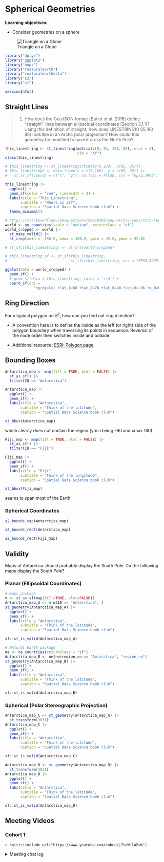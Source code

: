 # Spherical Geometries

**Learning objectives:**

* Consider geometries on a sphere

![Triangle on a Globe](images/triangle_on_globe.png)
```r
library("dplyr")
library("ggplot2")
library("maps")
library("rnaturalearth")
library("rnaturalearthdata")
library("s2")
library("sf")

sessionInfo()
```

## Straight Lines

> 1. How does the GeoJSON format (Butler et al. 2016) define “straight” lines between ellipsoidal coordinates (Section 3.1.1)? Using this definition of straight, how does LINESTRING(0 85,180 85) look like in an Arctic polar projection? How could this geometry be modified to have it cross the North Pole?

```r
this_linestring <- st_linestring(matrix(c(0, 85, 180, 85), ncol = 2),
                                 dim = "XY")
class(this_linestring)
```

```r
# this_linestring <- st_linestring(rbind(c(0,180), c(85, 85)))
# this_linestring2 <- data.frame(x = c(0,180), y = c(85, 85)) |>
#   st_as_sf(coords = c("x", "y"), na.fail = FALSE, crs = "epsg:3995")
```


```r
this_linestring |>
  ggplot() +
  geom_sf(color = "red", linewidth = 3) +
  labs(title = "This Linestring",
       subtitle = "Where is it?",
       caption = "Spatial Data Science book club") +
  theme_minimal()
```

```r
# https://stackoverflow.com/questions/58919102/map-arctic-subarctic-regions-in-ggplot2-with-lambert-conformal-conic-projection
world <- ne_countries(scale = "medium", returnclass = "sf")
world_cropped <- world |>
  st_make_valid() |>
  st_crop(xmin = -180.0, xmax = 180.0, ymin = 45.0, ymax = 90.0)

# st_sfc(this_linestring) <- st_crs(world_cropped)

# this_linestring_sf <- st_sf(this_linestring, 
#                             st_sfc(this_linestring, crs = "EPSG:3995"))

ggplot(data = world_cropped) + 
  geom_sf() + 
  # geom_sf(data = this_linestring, color = 'red') +
  coord_sf(crs = 
             "+proj=lcc +lat_1=50 +lat_2=70 +lat_0=40 +lon_0=-96 +x_0=0 +y_0=0 +datum=NAD83 +units=m +no_defs +ellps=GRS80 +towgs84=0,0,0")
```


## Ring Direction

For a typical polygon on $S^2$, how can you find out ring direction?

* A convention here is to define the inside as the left (or right) side of the polygon boundary when traversing its points in sequence. Reversal of the node order then switches inside and outside.

* Additional resource: [ESRI: Polygon page](http://esri.github.io/geometry-api-java/doc/Polygon.html)


## Bounding Boxes

```r
Antarctica_map <- map(fill = TRUE, plot = FALSE) |>
  st_as_sf() |>
  filter(ID == "Antarctica")

Antarctica_map |> 
  ggplot() + 
  geom_sf() +
  labs(title = "Antarctica", 
       subtitle = "Think of the latitude",
       caption = "Spatial Data Science book club")
```

```r
st_bbox(Antarctica_map)
```

which clearly does not contain the region (ymin being -90 and xmax 180).

```r
Fiji_map <- map(fill = TRUE, plot = FALSE) |>
  st_as_sf() |>
  filter(ID == "Fiji")

Fiji_map |> 
  ggplot() + 
  geom_sf() +
  labs(title = "Fiji", 
       subtitle = "Think of the longitude",
       caption = "Spatial Data Science book club")
```

```r
st_bbox(Fiji_map)
```

seems to span most of the Earth


### Spherical Coordinates

```r
s2_bounds_cap(Antarctica_map)
```

```r
s2_bounds_rect(Antarctica_map)
```

```r
s2_bounds_rect(Fiji_map)
```


## Validity

Maps of Antarctica should probably display the South Pole. Do the following maps display the South Pole?

### Planar (Ellipsoidal Coordinates)

```r
# maps package
m <- st_as_sf(map(fill=TRUE, plot=FALSE))
Antarctica_map_A <- m[m$ID == "Antarctica", ]
st_geometry(Antarctica_map_A) |>
  ggplot() + 
  geom_sf() +
  labs(title = "Antarctica", 
       subtitle = "Think of the latitude",
       caption = "Spatial Data Science book club")
```

```r
sf::st_is_valid(Antarctica_map_A)
```


```r
# Natural Earth package
ne <- ne_countries(returnclass = "sf")
Antarctica_map_B <- ne[ne$region_un == "Antarctica", "region_un"]
st_geometry(Antarctica_map_B) |>
  ggplot() + 
  geom_sf() +
  labs(title = "Antarctica", 
       subtitle = "Think of the latitude",
       caption = "Spatial Data Science book club")
```
```r
sf::st_is_valid(Antarctica_map_B)
```

### Spherical (Polar Stereographic Projection)

```r
Antarctica_map_C <- st_geometry(Antarctica_map_A) |>
  st_transform(3031)
Antarctica_map_C |> 
  ggplot() + 
  geom_sf() +
  labs(title = "Antarctica", 
       subtitle = "Think of the latitude",
       caption = "Spatial Data Science book club")
```

```r
sf::st_is_valid(Antarctica_map_C)
```

```r
Antarctica_map_D <- st_geometry(Antarctica_map_B) |>
  st_transform(3031)
Antarctica_map_D |> 
  ggplot() + 
  geom_sf() +
  labs(title = "Antarctica", 
       subtitle = "Think of the latitude",
       caption = "Spatial Data Science book club")
```

```r
sf::st_is_valid(Antarctica_map_D)
```

## Meeting Videos {-}

### Cohort 1 {-}

`r knitr::include_url("https://www.youtube.com/embed/j7tcWLlAEwk")`

<details>
<summary> Meeting chat log </summary>

```
00:03:42	Keuntae Kim:	Hello.
00:05:19	Derek Sollberger (he/him):	https://r4ds.github.io/bookclub-spatial/spherical-geometries.html
00:05:28	Keuntae Kim:	We wait until Gabby join the meeting.
00:06:18	Keuntae Kim:	I was not able to prepare for the presentation because I was so busy this week, so I will explain Chap 5 by looking at the book.
00:07:36	Keuntae Kim:	We wait until 11:05.
00:10:54	Keuntae Kim:	start
00:32:26	Derek Sollberger (he/him):	end
```
</details>
